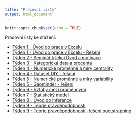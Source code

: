 ```yaml
---
title: "Pracovní listy"
output: html_document
---
```


```r
knitr::opts_chunk$set(echo = TRUE)
```

Pracovní listy ke stažení.

- [Týden 1 - Úvod do práce v Excelu](https://docs.google.com/document/d/1PJCGEFTvzgFhaEQXo859MmeG4b2EwQU_fvIkMgD_tOE/edit?usp=sharing)
- [Týden 1 - Úvod do práce v Excelu - Řešení](https://docs.google.com/document/d/11jmys8BbGHzlePOGBIL5J1eBe5rExKJm-1N5pgltxAs/edit?usp=sharing)
- [Týden 2 - Seminář k lekci Úvod a motivace](https://docs.google.com/document/d/1F0uuAZc6EZIy-RWP46HrEV2Kpd8RCQuPfkrwbURseJ8/edit?usp=sharing)
- [Týden 3 - Kategorická data a procenta](https://docs.google.com/document/d/1GpT_17ygIPohxD8kFUQA7kSxOQho0jiPhbZbo2ITdHQ/edit?usp=sharing)
- [Týden 4 - Numerické proměnné a míry centrality](https://docs.google.com/document/d/1-hEG9SJajU1VsJMP1VnSC0KH-ubwaz3pGDsf6WxJmu4/edit?usp=sharing)
- [Týden 4 - Dataset DIY - řešení](https://docs.google.com/spreadsheets/d/10-Xk70IWKNiHtvOmvc53BUB-hwpWnagO/edit?usp=sharing&ouid=108897516173003443305&rtpof=true&sd=true)
- [Týden 5 - Numerické proměnné a míry variability](https://docs.google.com/document/d/1be57Xv1iAeCPyIVKpAtweam8NiI-yGn5Derz98jPyLo/edit?usp=sharing)
- [Týden 5 - Gapminder - řešení](https://docs.google.com/spreadsheets/d/1-qSDYFZGp7ZA4ffYLRc1GWC4THoZDkDtY2TarZbRgg8/edit?usp=sharing)
- [Týden 6 - Vztahy mezi proměnnými](https://docs.google.com/document/d/12m2mBLlERabNG9jE9geqGsmBDLoubUoEsYK_tro_zqI/edit?usp=sharing)
- [Týden 7 - Statistický model](https://docs.google.com/document/d/1am1QbbH6rxN_SWs0kr9aNJk7GZX-XBapWKpzRZvy4NU/edit?usp=sharing)
- [Týden 8 - Úvod do inference](https://docs.google.com/document/d/1JQVc8IFE2nZ3U55F9NRNugpiGgaFnMmi_Ji7fW7qrfk/edit?usp=sharing)
- [Týden 9 - Teorie pravděpodobnosti](https://docs.google.com/document/d/1NU_JR8lp8AtUNAWne_cjdOAvKrYHVtGyJ-6Hn2ngXg4/edit?usp=sharing)
- [Týden 9 - Teorie pravděpodobnosti -řešení bootstrapping](https://docs.google.com/spreadsheets/d/10GD4DP8tlQ4uTfiwnZ-ELfjovT0IP7fV/edit?usp=sharing&ouid=108897516173003443305&rtpof=true&sd=true)



